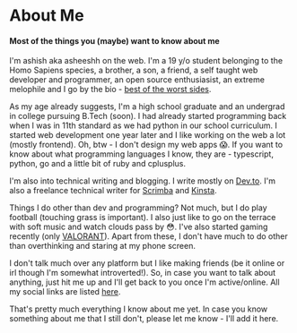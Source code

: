 # About Me
#### Most of the things you (maybe) want to know about me

I'm ashish aka asheeshh on the web. I'm a 19 y/o student belonging to the Homo Sapiens species, a brother, a son, a friend, a self taught web developer and programmer, an open source enthusiasist, an extreme melophile and I go by the bio - [best of the worst sides](https://genius.com/12990359/Eden-drugs/Cause-i-had-the-best-of-the-worst-sides).

As my age already suggests, I'm a high school graduate and an undergrad in college pursuing B.Tech (soon). I had already started programming back when I was in 11th standard as we had python in our school curriculum. I started web development one year later and I like working on the web a lot (mostly frontend). Oh, btw - I don't design my web apps 😱. If you want to know about what programming languages I know, they are - typescript, python, go and a little bit of ruby and cplusplus.

I'm also into technical writing and blogging. I write mostly on [Dev.to](https://dev.to/asheeshh). I'm also a freelance technical writer for [Scrimba](https://scrimba.com) and [Kinsta](https://kinsta.com).

Things I do other than dev and programming? Not much, but I do play football (touching grass is important). I also just like to go on the terrace with soft music and watch clouds pass by 😳. I've also started gaming recently (only [VALORANT](https://playvalorant.com)). Apart from these, I don't have much to do other than overthinking and staring at my phone screen.

I don't talk much over any platform but I like making friends (be it online or irl though I'm somewhat introverted!). So, in case you want to talk about anything, just hit me up and I'll get back to you once I'm active/online. All my social links are listed [here](/links).

That's pretty much everything I know about me yet. In case you know something about me that I still don't, please let me know - I'll add it here.